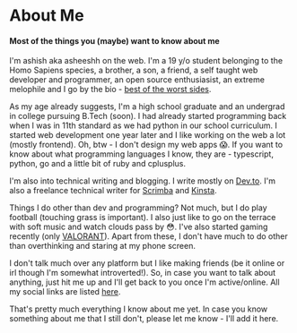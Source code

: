 # About Me
#### Most of the things you (maybe) want to know about me

I'm ashish aka asheeshh on the web. I'm a 19 y/o student belonging to the Homo Sapiens species, a brother, a son, a friend, a self taught web developer and programmer, an open source enthusiasist, an extreme melophile and I go by the bio - [best of the worst sides](https://genius.com/12990359/Eden-drugs/Cause-i-had-the-best-of-the-worst-sides).

As my age already suggests, I'm a high school graduate and an undergrad in college pursuing B.Tech (soon). I had already started programming back when I was in 11th standard as we had python in our school curriculum. I started web development one year later and I like working on the web a lot (mostly frontend). Oh, btw - I don't design my web apps 😱. If you want to know about what programming languages I know, they are - typescript, python, go and a little bit of ruby and cplusplus.

I'm also into technical writing and blogging. I write mostly on [Dev.to](https://dev.to/asheeshh). I'm also a freelance technical writer for [Scrimba](https://scrimba.com) and [Kinsta](https://kinsta.com).

Things I do other than dev and programming? Not much, but I do play football (touching grass is important). I also just like to go on the terrace with soft music and watch clouds pass by 😳. I've also started gaming recently (only [VALORANT](https://playvalorant.com)). Apart from these, I don't have much to do other than overthinking and staring at my phone screen.

I don't talk much over any platform but I like making friends (be it online or irl though I'm somewhat introverted!). So, in case you want to talk about anything, just hit me up and I'll get back to you once I'm active/online. All my social links are listed [here](/links).

That's pretty much everything I know about me yet. In case you know something about me that I still don't, please let me know - I'll add it here.